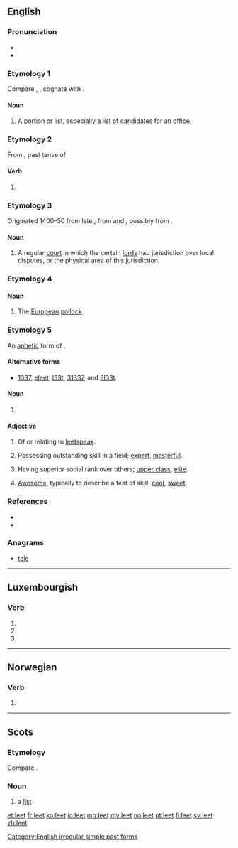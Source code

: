 ==English==
{{wikipedia}}

===Pronunciation===
* {{IPA|/liːt/|lang=en}}
* {{rhymes|iːt|lang=en}}

===Etymology 1===
Compare {{etyl|ang|en}} {{m|ang|hlēte}}, {{m|ang|*hlīete||share, lot}}, cognate with {{etyl|non|-}} {{term|hleyti||share, portion|lang=non}}.

====Noun====
{{en-noun}}

# {{context|Scotland|lang=en}} A portion or list, especially a list of candidates for an office.

===Etymology 2===
From {{etyl|ang|en}} {{term|let|lēt|lang=ang}}, past tense of {{term|lætan|lǣtan|to let|lang=ang}}

====Verb====
{{head|en|verb form}}

# {{context|obsolete|lang=en}} {{en-simple past of|let}}

===Etymology 3===
Originated 1400–50 from late {{etyl|enm|en}} {{term|lete||[[meeting]]|lang=enm}}, from {{etyl|xno|en}} {{term|lete|lang=fro}} and {{etyl|ML.|en}} {{term|leta|lang=la}}, possibly from {{etyl|ang|en}} {{term|gelǣte||[[crossroads]]|lang=ang}}.

====Noun====
{{en-noun}}

# {{context|British|obsolete|lang=en}} A regular [[court]] in which the certain [[lord]]s had jurisdiction over local disputes, or the physical area of this jurisdiction.

===Etymology 4===
{{rfe|Etymology uncertain|lang=en}}

====Noun====
{{en-noun}}

# {{context|zoology|lang=en}} The [[European]] [[pollock]].

===Etymology 5===
An [[aphetic]] form of {{term|elite}}.

====Alternative forms====
* [[1337]], [[eleet]], [[l33t]], [[31337]], and [[3l33t]].

====Noun====
{{en-noun}}

# {{context|Internet slang|lang=en}} {{abbreviation of|leetspeak|lang=en}}

====Adjective====
{{en-adj}}

# Of or relating to [[leetspeak]].
# {{context|slang|lang=en}} Possessing outstanding skill in a field; [[expert]], [[masterful]].
# {{context|slang|lang=en}} Having superior social rank over others; [[upper class]], [[elite]].
# {{context|slang|lang=en}} [[awesome|Awesome]], typically to describe a feat of skill; [[cool]], [[sweet]].

===References===
* {{R:Dictionary.com|leet}}
* {{R:Webster 1996|leet}}

===Anagrams===
* [[tele#English|tele]]

[[Category:English irregular simple past forms]]

----

==Luxembourgish==

===Verb===
{{head|lb|verb form}}

# {{inflection of|leeën||3|s|pres|ind|lang=lb}}
# {{inflection of|leeën||2|p|pres|ind|lang=lb}}
# {{inflection of|leeën||2|p|imp|lang=lb}}

----

==Norwegian==

===Verb===
{{head|no|verb form}}

# {{form of|Past tense and past participle|lee|lang=no}}

----

==Scots==

===Etymology===
Compare {{etyl|ang|sco}} {{m|ang|hlēte||[[share]], [[lot]]}}.

===Noun===
{{sco-noun}}

# a [[list]]

[[et:leet]]
[[fr:leet]]
[[ko:leet]]
[[io:leet]]
[[mg:leet]]
[[my:leet]]
[[no:leet]]
[[pt:leet]]
[[fi:leet]]
[[sv:leet]]
[[zh:leet]]